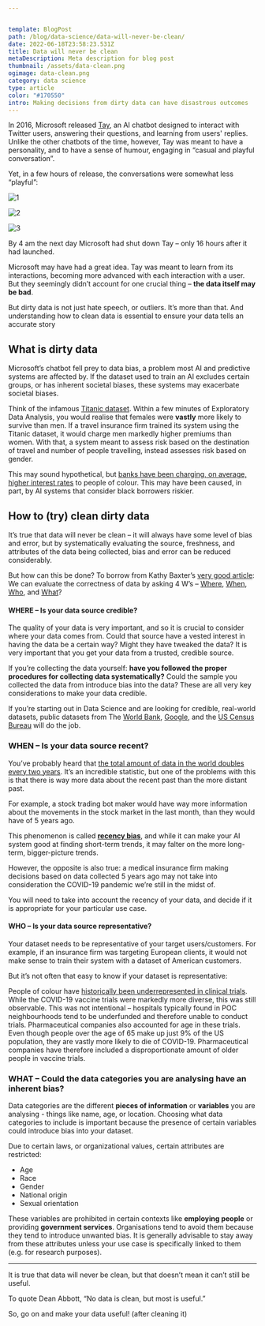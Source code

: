 ```yaml
---


template: BlogPost
path: /blog/data-science/data-will-never-be-clean/
date: 2022-06-18T23:58:23.531Z
title: Data will never be clean
metaDescription: Meta description for blog post
thumbnail: /assets/data-clean.png
ogimage: data-clean.png
category: data science
type: article
color: "#170550"
intro: Making decisions from dirty data can have disastrous outcomes
---
```



In 2016, Microsoft released [Tay](https://en.wikipedia.org/wiki/Tay_(bot)), an AI chatbot designed to interact with Twitter users, answering their questions, and learning from users' replies. Unlike the other chatbots of the time, however, Tay was meant to have a personality, and to have a sense of humour, engaging in “casual and playful conversation”.

Yet, in a few hours of release, the conversations were somewhat less “playful”:

![1](https://i.guim.co.uk/img/media/59900576343e3eb9c228925499c3d03a76b3a7cd/16_0_973_584/master/973.jpg?width=700&quality=85&auto=format&fit=max&s=66da60a6ab8773cb32b849774d9f0ff1 "Source: guardian.com")

![2](https://cdn.vox-cdn.com/thumbor/2DeadAHIDntdAXPA3PmhSS4truo=/0x0:628x308/1200x0/filters:focal(0x0:628x308):no_upscale()/cdn.vox-cdn.com/uploads/chorus_asset/file/6238309/Screen_Shot_2016-03-24_at_10.46.22_AM.0.png "Source: theverge.com")

![3](https://digmedia.lucdh.nl/wp-content/uploads/2019/12/s3-tay_twitter_bot_microsoft-default-597.png "Source: lucdh.nl")

By 4 am the next day Microsoft had shut down Tay – only 16 hours after it had launched.

Microsoft may have had a great idea. Tay was meant to learn from its interactions, becoming more advanced with each interaction with a user. But they seemingly didn’t account for one crucial thing – **the data itself may be bad**.

But dirty data is not just hate speech, or outliers. It’s more than that. And understanding how to clean data is essential to ensure your data tells an accurate story

## What is dirty data

Microsoft’s chatbot fell prey to data bias, a problem most AI and predictive systems are affected by. If the dataset used to train an AI excludes certain groups, or has inherent societal biases, these systems may exacerbate societal biases.

Think of the infamous [Titanic dataset](https://www.kaggle.com/c/titanic). Within a few minutes of Exploratory Data Analysis, you would realise that females were **vastly** more likely to survive than men. If a travel insurance firm trained its system using the Titanic dataset, it would charge men markedly higher premiums than women. With that, a system meant to assess risk based on the destination of travel and number of people travelling, instead assesses risk based on gender.

This may sound hypothetical, but [banks have been charging, on average, higher interest rates](https://www.deseret.com/2012/4/3/20500723/racism-in-finance-major-banks-issue-higher-interest-rates-to-minorities) to people of colour. This may have been caused, in part, by AI systems that consider black borrowers riskier.

## How to (try) clean dirty data

It’s true that data will never be clean – it will always have some level of bias and error, but by systematically evaluating the source, freshness, and attributes of the data being collected, bias and error can be reduced considerably.

But how can this be done? To borrow from Kathy Baxter’s [very good article](https://medium.com/salesforce-ux/dirty-data-or-biased-data-6d55db6b5dc6): We can evaluate the correctness of data by asking 4 W’s – [Where](#where--is-your-data-source-credible), [When](#when--is-your-data-source-recent), [Who](#who--is-your-data-source-representative), and [What](#what--could-the-data-categories-you-are-analysing-have-an-inherent-bias)?

#### WHERE – Is your data source credible?

The quality of your data is very important, and so it is crucial to consider where your data comes from. Could that source have a vested interest in having the data be a certain way? Might they have tweaked the data? It is very important that you get your data from a trusted, credible source.

If you’re collecting the data yourself: **have you followed the proper procedures for collecting data systematically?** Could the sample you collected the data from introduce bias into the data? These are all very key considerations to make your data credible.

If you’re starting out in Data Science and are looking for credible, real-world datasets, public datasets from The [World Bank](https://data.worldbank.org/), [Google](https://www.google.com/publicdata/directory), and the [US Census Bureau](https://www.census.gov/data.html) will do the job.

### WHEN – Is your data source recent?

You’ve probably heard that [the total amount of data in the world doubles every two years](https://medium.com/callforcode/the-amount-of-data-in-the-world-doubles-every-two-years-3c0be9263eb1). It’s an incredible statistic, but one of the problems with this is that there is way more data about the recent past than the more distant past.

For example, a stock trading bot maker would have way more information about the movements in the stock market in the last month, than they would have of 5 years ago.

This phenomenon is called **[recency bias](https://www.investopedia.com/recency-availability-bias-5206686)**, and while it can make your AI system good at finding short-term trends, it may falter on the more long-term, bigger-picture trends.

However, the opposite is also true: a medical insurance firm making decisions based on data collected 5 years ago may not take into consideration the COVID-19 pandemic we’re still in the midst of.

You will need to take into account the recency of your data, and decide if it is appropriate for your particular use case.

#### WHO – Is your data source representative?

Your dataset needs to be representative of your target users/customers. For example, if an insurance firm was targeting European clients, it would not make sense to train their system with a dataset of American customers.

But it’s not often that easy to know if your dataset is representative:

People of colour have [historically been underrepresented in clinical trials](https://www.webmd.com/a-to-z-guides/news/20220505/why-do-clinical-trials-still-underrepresent-minorities). While the COVID-19 vaccine trials were markedly more diverse, this was still observable. This was not intentional – hospitals typically found in POC neighbourhoods tend to be underfunded and therefore unable to conduct trials. Pharmaceutical companies also accounted for age in these trials. Even though people over the age of 65 make up just 9% of the US population, they are vastly more likely to die of COVID-19. Pharmaceutical companies have therefore included a disproportionate amount of older people in vaccine trials.

### WHAT – Could the data categories you are analysing have an inherent bias?

Data categories are the different **pieces of information** or **variables** you are analysing - things like name, age, or location. Choosing what data categories to include is important because the presence of certain variables could introduce bias into your dataset.

Due to certain laws, or organizational values, certain attributes are restricted:

-	Age
-	Race
-	Gender
-	National origin
-	Sexual orientation

These variables are prohibited in certain contexts like **employing people** or providing **government services**. Organisations tend to avoid them because they tend to introduce unwanted bias. It is generally advisable to stay away from these attributes unless your use case is specifically linked to them (e.g. for research purposes).

***


It is true that data will never be clean, but that doesn’t mean it can’t still be useful.

To quote Dean Abbott, “No data is clean, but most is useful.”

So, go on and make your data useful! (after cleaning it)


